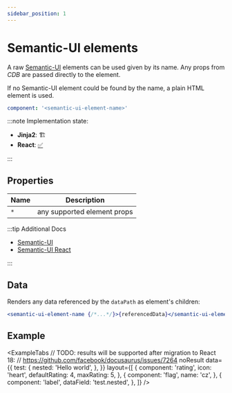 ```yaml
---
sidebar_position: 1
---
```



# Semantic-UI elements

A raw [Semantic-UI](https://semantic-ui.com/) elements can be used
given by its name. Any props from _CDB_ are passed directly to
the element.

If no Semantic-UI element could be found by the name, a plain HTML element is used.

```yaml
component: '<semantic-ui-element-name>'
```

:::note Implementation state:

- **Jinja2**: 🏗
- **React**: [✅](https://github.com/oarepo/react-generative-ui/blob/master/src/components/SemanticFallback.tsx)

:::

## Properties

| Name | Description                 |
| ---- | --------------------------- |
| `*`  | any supported element props |

:::tip Additional Docs

- [Semantic-UI](https://semantic-ui.com/)
- [Semantic-UI React](https://react.semantic-ui.com/)

:::

## Data

Renders any data referenced by the `dataPath` as element's children:

```jsx
<semantic-ui-element-name {/*...*/}>{referencedData}</semantic-ui-element-name>
```

## Example

<ExampleTabs
  // TODO: results will be supported after migration to React 18:
  // https://github.com/facebook/docusaurus/issues/7264
  noResult
  data={{
    test: {
      nested: 'Hello world',
    },
  }}
  layout={[
    {
      component: 'rating',
      icon: 'heart',
      defaultRating: 4,
      maxRating: 5,
    },
    {
      component: 'flag',
      name: 'cz',
    },
    {
      component: 'label',
      dataField: 'test.nested',
    },
  ]}
/>
